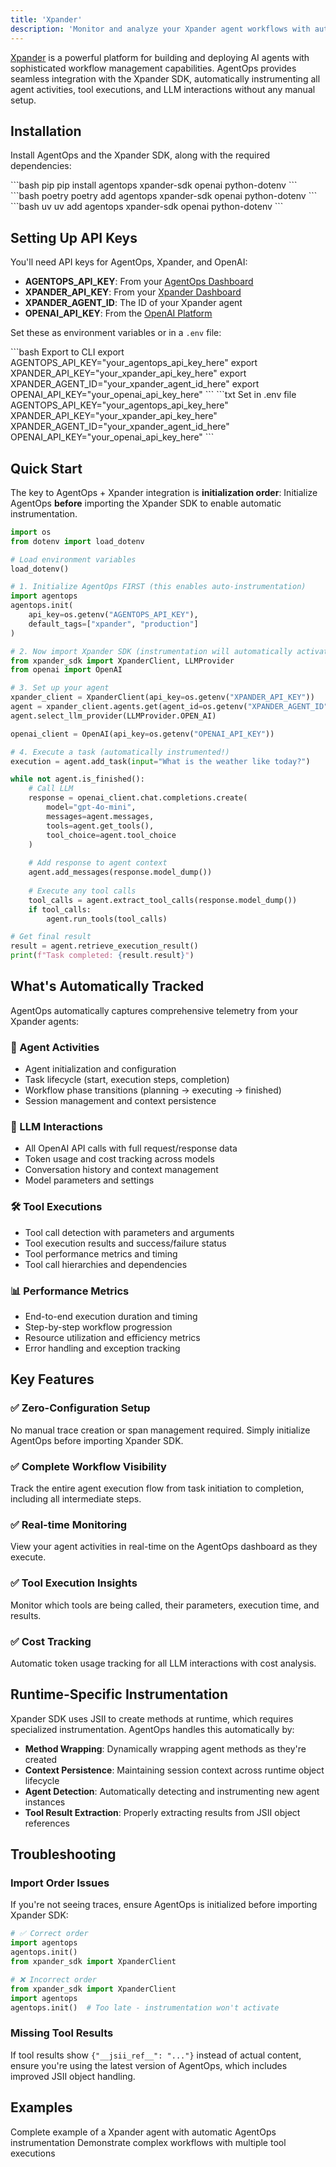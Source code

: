 ```yaml
---
title: 'Xpander'
description: 'Monitor and analyze your Xpander agent workflows with automatic AgentOps instrumentation'
---
```


[Xpander](https://xpander.ai/) is a powerful platform for building and deploying AI agents with sophisticated workflow management capabilities. AgentOps provides seamless integration with the Xpander SDK, automatically instrumenting all agent activities, tool executions, and LLM interactions without any manual setup.

## Installation

Install AgentOps and the Xpander SDK, along with the required dependencies:

<CodeGroup>
  ```bash pip
  pip install agentops xpander-sdk openai python-dotenv
  ```
  ```bash poetry
  poetry add agentops xpander-sdk openai python-dotenv
  ```
  ```bash uv
  uv add agentops xpander-sdk openai python-dotenv
  ```
</CodeGroup>

## Setting Up API Keys

You'll need API keys for AgentOps, Xpander, and OpenAI:
- **AGENTOPS_API_KEY**: From your [AgentOps Dashboard](https://app.agentops.ai/)
- **XPANDER_API_KEY**: From your [Xpander Dashboard](https://app.xpander.ai/)
- **XPANDER_AGENT_ID**: The ID of your Xpander agent
- **OPENAI_API_KEY**: From the [OpenAI Platform](https://platform.openai.com/api-keys)

Set these as environment variables or in a `.env` file:

<CodeGroup>
  ```bash Export to CLI
  export AGENTOPS_API_KEY="your_agentops_api_key_here"
  export XPANDER_API_KEY="your_xpander_api_key_here"
  export XPANDER_AGENT_ID="your_xpander_agent_id_here"
  export OPENAI_API_KEY="your_openai_api_key_here"
  ```
  ```txt Set in .env file
  AGENTOPS_API_KEY="your_agentops_api_key_here"
  XPANDER_API_KEY="your_xpander_api_key_here"
  XPANDER_AGENT_ID="your_xpander_agent_id_here"
  OPENAI_API_KEY="your_openai_api_key_here"
  ```
</CodeGroup>

## Quick Start

The key to AgentOps + Xpander integration is **initialization order**: Initialize AgentOps **before** importing the Xpander SDK to enable automatic instrumentation.

```python
import os
from dotenv import load_dotenv

# Load environment variables
load_dotenv()

# 1. Initialize AgentOps FIRST (this enables auto-instrumentation)
import agentops
agentops.init(
    api_key=os.getenv("AGENTOPS_API_KEY"),
    default_tags=["xpander", "production"]
)

# 2. Now import Xpander SDK (instrumentation will automatically activate)
from xpander_sdk import XpanderClient, LLMProvider
from openai import OpenAI

# 3. Set up your agent
xpander_client = XpanderClient(api_key=os.getenv("XPANDER_API_KEY"))
agent = xpander_client.agents.get(agent_id=os.getenv("XPANDER_AGENT_ID"))
agent.select_llm_provider(LLMProvider.OPEN_AI)

openai_client = OpenAI(api_key=os.getenv("OPENAI_API_KEY"))

# 4. Execute a task (automatically instrumented!)
execution = agent.add_task(input="What is the weather like today?")

while not agent.is_finished():
    # Call LLM
    response = openai_client.chat.completions.create(
        model="gpt-4o-mini",
        messages=agent.messages,
        tools=agent.get_tools(),
        tool_choice=agent.tool_choice
    )
    
    # Add response to agent context
    agent.add_messages(response.model_dump())
    
    # Execute any tool calls
    tool_calls = agent.extract_tool_calls(response.model_dump())
    if tool_calls:
        agent.run_tools(tool_calls)

# Get final result
result = agent.retrieve_execution_result()
print(f"Task completed: {result.result}")
```

## What's Automatically Tracked

AgentOps automatically captures comprehensive telemetry from your Xpander agents:

### 🤖 Agent Activities
- Agent initialization and configuration
- Task lifecycle (start, execution steps, completion)
- Workflow phase transitions (planning → executing → finished)
- Session management and context persistence

### 🧠 LLM Interactions
- All OpenAI API calls with full request/response data
- Token usage and cost tracking across models
- Conversation history and context management
- Model parameters and settings

### 🛠️ Tool Executions
- Tool call detection with parameters and arguments
- Tool execution results and success/failure status
- Tool performance metrics and timing
- Tool call hierarchies and dependencies

### 📊 Performance Metrics
- End-to-end execution duration and timing
- Step-by-step workflow progression
- Resource utilization and efficiency metrics
- Error handling and exception tracking

## Key Features

### ✅ Zero-Configuration Setup
No manual trace creation or span management required. Simply initialize AgentOps before importing Xpander SDK.

### ✅ Complete Workflow Visibility
Track the entire agent execution flow from task initiation to completion, including all intermediate steps.

### ✅ Real-time Monitoring
View your agent activities in real-time on the AgentOps dashboard as they execute.

### ✅ Tool Execution Insights
Monitor which tools are being called, their parameters, execution time, and results.

### ✅ Cost Tracking
Automatic token usage tracking for all LLM interactions with cost analysis.

## Runtime-Specific Instrumentation

Xpander SDK uses JSII to create methods at runtime, which requires specialized instrumentation. AgentOps handles this automatically by:

- **Method Wrapping**: Dynamically wrapping agent methods as they're created
- **Context Persistence**: Maintaining session context across runtime object lifecycle
- **Agent Detection**: Automatically detecting and instrumenting new agent instances
- **Tool Result Extraction**: Properly extracting results from JSII object references

## Troubleshooting

### Import Order Issues
If you're not seeing traces, ensure AgentOps is initialized before importing Xpander SDK:

```python
# ✅ Correct order
import agentops
agentops.init()
from xpander_sdk import XpanderClient

# ❌ Incorrect order
from xpander_sdk import XpanderClient
import agentops
agentops.init()  # Too late - instrumentation won't activate
```

### Missing Tool Results
If tool results show `{"__jsii_ref__": "..."}` instead of actual content, ensure you're using the latest version of AgentOps, which includes improved JSII object handling.

## Examples

<CardGroup cols={2}>
  <Card title="Basic Xpander Agent" icon="robot" href="https://github.com/AgentOps-AI/agentops/tree/main/examples/xpander" newTab={true}>
    Complete example of a Xpander agent with automatic AgentOps instrumentation
  </Card>
  <Card title="Multi-Tool Workflow" icon="wrench" href="https://github.com/AgentOps-AI/agentops/tree/main/examples/xpander" newTab={true}>
    Demonstrate complex workflows with multiple tool executions
  </Card>
</CardGroup>

<script type="module" src="/scripts/github_stars.js"></script>
<script type="module" src="/scripts/scroll-img-fadein-animation.js"></script>
<script type="module" src="/scripts/button_heartbeat_animation.js"></script>
<script type="css" src="/styles/styles.css"></script> 